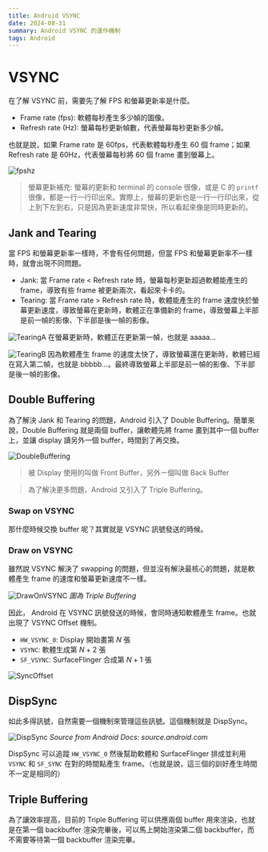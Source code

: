 ```yaml
---
title: Android VSYNC
date: 2024-08-31
summary: Android VSYNC 的運作機制
tags: Android
---
```


# VSYNC

在了解 VSYNC 前，需要先了解 FPS 和螢幕更新率是什麼。

- Frame rate (fps): 軟體每秒產生多少幀的圖像。
- Refresh rate (Hz): 螢幕每秒更新幀數，代表螢幕每秒更新多少幀。

也就是說，如果 Frame rate 是 60fps，代表軟體每秒產生 60 個 frame；如果 Refresh rate 是 60Hz，代表螢幕每秒將 60 個 frame 畫到螢幕上。

![fpshz](/images/android-vsync/fps-hz.png)

> 螢幕更新補充: 螢幕的更新和 terminal 的 console 很像，或是 C 的 `printf` 很像，都是一行一行印出來。實際上，螢幕的更新也是一行一行印出來，從上到下左到右，只是因為更新速度非常快，所以看起來像是同時更新的。

## Jank and Tearing

當 FPS 和螢幕更新率一樣時，不會有任何問題，但當 FPS 和螢幕更新率不一樣時，就會出現不同問題。

- Jank: 當 Frame rate < Refresh rate 時，螢幕每秒更新超過軟體能產生的 frame，導致有些 frame 被更新兩次，看起來卡卡的。
- Tearing: 當 Frame rate > Refresh rate 時，軟體能產生的 frame 速度快於螢幕更新速度，導致螢幕在更新時，軟體正在準備新的 frame，導致螢幕上半部是前一幀的影像、下半部是後一幀的影像。

![TearingA](/images/android-vsync/tearing-a.png)
在螢幕更新時，軟體正在更新第一幀，也就是 aaaaa...

![TearingB](/images/android-vsync/tearing-b.png)
因為軟體產生 frame 的速度太快了，導致螢幕還在更新時，軟體已經在寫入第二幀，也就是 bbbbb...。最終導致螢幕上半部是前一幀的影像、下半部是後一幀的影像。

## Double Buffering

為了解決 Jank 和 Tearing 的問題，Android 引入了 Double Buffering。簡單來說，Double Buffering 就是兩個 buffer，讓軟體先將 frame 畫到其中一個 buffer 上，並讓 display 讀另外一個 buffer，時間到了再交換。

![DoubleBuffering](/images/android-vsync/double-buffering.png)

> 被 Display 使用的叫做 Front Buffer，另外ㄧ個叫做 Back Buffer

> 為了解決更多問題，Android 又引入了 Triple Buffering。

### Swap on VSYNC

那什麼時候交換 buffer 呢？其實就是 VSYNC 訊號發送的時候。

### Draw on VSYNC

雖然說 VSYNC 解決了 swapping 的問題，但並沒有解決最核心的問題，就是軟體產生 frame 的速度和螢幕更新速度不一樣。

![DrawOnVSYNC](/images/android-vsync/draw-on-vsync.png)
_圖為 Triple Buffering_

因此， Android 在 VSYNC 訊號發送的時候，會同時通知軟體產生 frame。也就出現了 VSYNC Offset 機制。

- `HW_VSYNC_0`: Display 開始畫第 $N$ 張
- `VSYNC`: 軟體生成第 $N + 2$ 張
- `SF_VSYNC`: SurfaceFlinger 合成第 $N + 1$ 張

![SyncOffset](/images/android-vsync/sync-offset.png)

## DispSync

如此多得訊號，自然需要一個機制來管理這些訊號。這個機制就是 DispSync。

![DispSync](https://source.android.com/static/docs/core/graphics/images/dispsync.png)
_Source from Android Docs: source.android.com_

DispSync 可以追蹤 `HW_VSYNC_0` 然後幫助軟體和 SurfaceFlinger 排成並利用 `VSYNC` 和 `SF_SYNC` 在對的時間點產生 frame。（也就是說，這三個的訓好產生時間不一定是相同的）

## Triple Buffering

為了讓效率提高，目前的 Triple Buffering 可以供應兩個 buffer 用來渲染，也就是在第一個 backbuffer 渲染完畢後，可以馬上開始渲染第二個 backbuffer，而不需要等待第一個 backbuffer 渲染完畢。
